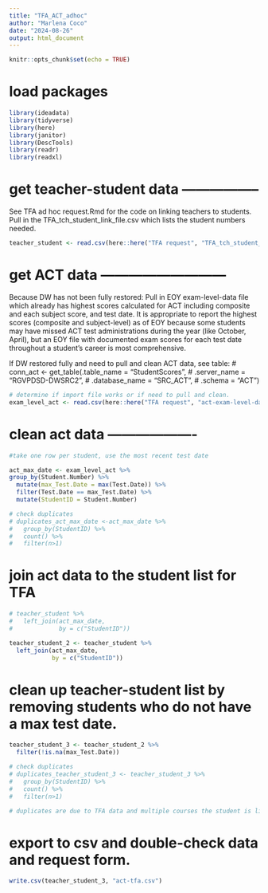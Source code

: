 ```yaml
---
title: "TFA_ACT_adhoc"
author: "Marlena Coco"
date: "2024-08-26"
output: html_document
---
```


```r
knitr::opts_chunk$set(echo = TRUE)
```


# load packages

```r
library(ideadata)
library(tidyverse)
library(here)
library(janitor)
library(DescTools)
library(readr)
library(readxl)
```

# get teacher-student data -----------------

See TFA ad hoc request.Rmd for the code on linking teachers to students.
Pull in the TFA_tch_student_link_file.csv which lists the student numbers needed.

```r
teacher_student <- read.csv(here::here("TFA request", "TFA_tch_student_link_file.csv"))
```


# get ACT data ---------------------------

Because DW has not been fully restored:
Pull in EOY exam-level-data file which already has highest scores calculated
   for ACT including composite and each subject score, and test date.
   It is appropriate to report the highest scores (composite and subject-level) as 
      of EOY because some students may have missed ACT test administrations 
      during the year (like October, April), but an EOY file with documented exam scores
      for each test date throughout a student's career is most comprehensive. 

If DW restored fully and need to pull and clean ACT data, see table:
    # conn_act <- get_table(.table_name = "StudentScores",
    #                       .server_name = "RGVPDSD-DWSRC2",
    #                       .database_name = "SRC_ACT",
    #                       .schema = "ACT") 

```r
# determine if import file works or if need to pull and clean. 
exam_level_act <- read.csv(here::here("TFA request", "act-exam-level-data.csv"))
```


# clean act data -------------------
```r
#take one row per student, use the most recent test date 

act_max_date <- exam_level_act %>% 
group_by(Student.Number) %>%
  mutate(max_Test.Date = max(Test.Date)) %>%
  filter(Test.Date == max_Test.Date) %>% 
  mutate(StudentID = Student.Number)

# check duplicates
# duplicates_act_max_date <-act_max_date %>%
#   group_by(StudentID) %>%
#   count() %>% 
#   filter(n>1)

```


# join act data to the student list for TFA

```r
# teacher_student %>% 
#   left_join(act_max_date,
#             by = c("StudentID"))

teacher_student_2 <- teacher_student %>% 
  left_join(act_max_date,
            by = c("StudentID"))
```


# clean up teacher-student list by removing students who do not have a max test date.

```r
teacher_student_3 <- teacher_student_2 %>% 
  filter(!is.na(max_Test.Date))
```

```r
# check duplicates
# duplicates_teacher_student_3 <- teacher_student_3 %>% 
#   group_by(StudentID) %>%
#   count() %>%
#   filter(n>1)

# duplicates are due to TFA data and multiple courses the student is listed in.
```


# export to csv and double-check data and request form.

```r
write.csv(teacher_student_3, "act-tfa.csv")
```

